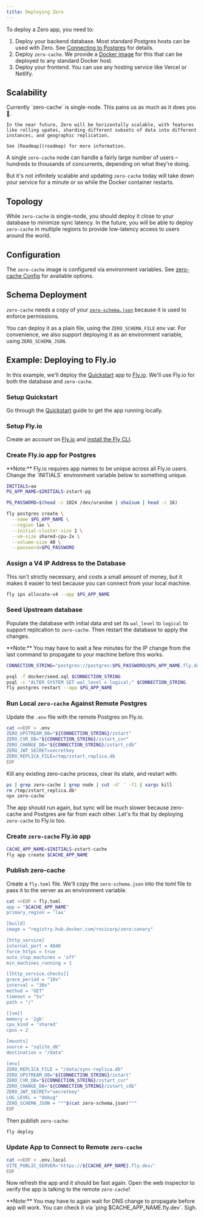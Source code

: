 ```yaml
---
title: Deploying Zero
---
```


To deploy a Zero app, you need to:

1. Deploy your backend database. Most standard Postgres hosts can be used with Zero. See [Connecting to Postgres](connecting-to-postgres) for details.
1. Deploy `zero-cache`. We provide a [Docker image](https://hub.docker.com/r/rocicorp/zero) for this that can be deployed to any standard Docker host.
1. Deploy your frontend. You can use any hosting service like Vercel or Netlify.

## Scalability

<Note type="info">
  <aside>
    Currently `zero-cache` is single-node. This pains us as much as it does you 🤕.

    In the near future, Zero will be horizontally scalable, with features like rolling upates, sharding different subsets of data into different instances, and geographic replication.
    
    See [Roadmap](roadmap) for more information.
  </aside>
</Note>



A single `zero-cache` node can handle a fairly large number of users – hundreds to thousands of concurrents, depending on what they're doing.

But it's not infinitely scalable and updating `zero-cache` today will take down your service for a minute or so while the Docker container restarts.


## Topology

While `zero-cache` is single-node, you should deploy it close to your database to minimize sync latency. In the future, you will be able to deploy `zero-cache` in multiple regions to provide low-latency access to users around the world.

## Configuration

The `zero-cache` image is configured via environment variables. See [zero-cache Config](./zero-cache-config) for available options.

## Schema Deployment

`zero-cache` needs a copy of your [`zero-schema.json`](./schema-management) because it is used to enforce permissions.

You can deploy it as a plain file, using the `ZERO_SCHEMA_FILE` env var. For convenience, we also support deploying it as an environment variable, using `ZERO_SCHEMA_JSON`.

## Example: Deploying to Fly.io

In this example, we'll deploy the [Quickstart](../welcome/quickstart) app to [Fly.io](https://fly.io). We'll use Fly.io for both the database and `zero-cache`.

### Setup Quickstart

Go through the [Quickstart](../welcome/quickstart) guide to get the app running locally.

### Setup Fly.io

Create an account on [Fly.io](https://fly.io) and [install the Fly CLI](https://fly.io/docs/flyctl/install/).

### Create Fly.io app for Postgres

<Note type="warning">
  <aside>
    **Note:** Fly.io requires app names to be unique across all Fly.io users. Change the `INITIALS` environment variable below to something unique.
  </aside>
</Note>

```bash
INITIALS=aa
PG_APP_NAME=$INITIALS-zstart-pg

PG_PASSWORD=$(head -c 1024 /dev/urandom | sha1sum | head -c 16)

fly postgres create \
  --name $PG_APP_NAME \
  --region lax \
  --initial-cluster-size 1 \
  --vm-size shared-cpu-2x \
  --volume-size 40 \
  --password=$PG_PASSWORD
```

### Assign a V4 IP Address to the Database

This isn't strictly necessary, and costs a small amount of money, but it makes it easier to test because you can connect from your local machine.

```bash
fly ips allocate-v4 --app $PG_APP_NAME
```

### Seed Upstream database

Populate the database with initial data and set its `wal_level` to `logical` to support replication to `zero-cache`. Then restart the database to apply the changes.

<Note type="warning">
  <aside>
    **Note:** You may have to wait a few minutes for the IP change from the last command to propagate to your machine before this works.
  </aside>
</Note>

```bash
CONNECTION_STRING="postgres://postgres:$PG_PASSWORD@$PG_APP_NAME.fly.dev:5432"

psql -f docker/seed.sql $CONNECTION_STRING
psql -c "ALTER SYSTEM SET wal_level = logical;" $CONNECTION_STRING
fly postgres restart --app $PG_APP_NAME
```

### Run Local `zero-cache` Against Remote Postgres

Update the `.env` file with the remote Postgres on Fly.io.

```bash
cat <<EOF > .env
ZERO_UPSTREAM_DB="${CONNECTION_STRING}/zstart"
ZERO_CVR_DB="${CONNECTION_STRING}/zstart_cvr"
ZERO_CHANGE_DB="${CONNECTION_STRING}/zstart_cdb"
ZERO_JWT_SECRET=secretkey
ZERO_REPLICA_FILE=/tmp/zstart_replica.db
EOF
```

Kill any existing zero-cache process, clear its state, and restart with:

```bash
ps | grep zero-cache | grep node | cut -d' ' -f1 | xargs kill
rm /tmp/zstart_replica.db*
npx zero-cache
```

The app should run again, but sync will be much slower because zero-cache and Postgres are far from each other. Let's fix that by deploying `zero-cache` to Fly.io too.

### Create `zero-cache` Fly.io app

```bash
CACHE_APP_NAME=$INITIALS-zstart-cache
fly app create $CACHE_APP_NAME
```

### Publish zero-cache

Create a `fly.toml` file. We'll copy the `zero-schema.json` into the toml file to pass it to the server as an environment variable.

```bash
cat <<EOF > fly.toml
app = "$CACHE_APP_NAME"
primary_region = 'lax'

[build]
image = "registry.hub.docker.com/rocicorp/zero:canary"

[http_service]
internal_port = 4848
force_https = true
auto_stop_machines = 'off'
min_machines_running = 1

[[http_service.checks]]
grace_period = "10s"
interval = "30s"
method = "GET"
timeout = "5s"
path = "/"

[[vm]]
memory = '2gb'
cpu_kind = 'shared'
cpus = 2

[mounts]
source = "sqlite_db"
destination = "/data"

[env]
ZERO_REPLICA_FILE = "/data/sync-replica.db"
ZERO_UPSTREAM_DB="${CONNECTION_STRING}/zstart"
ZERO_CVR_DB="${CONNECTION_STRING}/zstart_cvr"
ZERO_CHANGE_DB="${CONNECTION_STRING}/zstart_cdb"
ZERO_JWT_SECRET="secretkey"
LOG_LEVEL = "debug"
ZERO_SCHEMA_JSON = """$(cat zero-schema.json)"""
EOF
```

Then publish `zero-cache`:

```bash
fly deploy
```

### Update App to Connect to Remote `zero-cache`

```bash
cat <<EOF > .env.local
VITE_PUBLIC_SERVER='https://${CACHE_APP_NAME}.fly.dev/'
EOF
```

Now refresh the app and it should be fast again. Open the web inspector to verify the app is talking to the remote `zero-cache`!

<Note type="warning">
  <aside>
    **Note:** You may have to again wait for DNS change to propagate before app will work. You can check it via `ping $CACHE_APP_NAME.fly.dev`. Sigh.
  </aside>
</Note>
